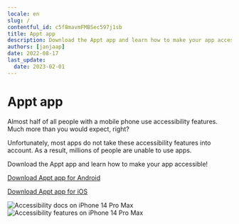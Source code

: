 ```yaml
---
locale: en
slug: /
contentful_id: c5f8mavmFMBSec597j1sb
title: Appt app
description: Download the Appt app and learn how to make your app accessible!
authors: [janjaap]
date: 2022-08-17
last_update:
  date: 2023-02-01
---
```


# Appt app

Almost half of all people with a mobile phone use accessibility features. Much more than you would expect, right?

Unfortunately, most apps do not take these accessibility features into account. As a result, millions of people are unable to use apps.

Download the Appt app and learn how to make your app accessible!

[Download Appt app for Android](https://appt.li/android)

[Download Appt app for iOS](https://appt.li/ios)

<TwoColumnBlock>
  <LeftColumn>
    <ColumnRow>
      <Image src="/img/light/iPhone 14 Pro Max - Docs.png" alt="Accessibility docs on iPhone 14 Pro Max"/>
    </ColumnRow>
  </LeftColumn>
  <RightColumn>
    <ColumnRow>
      <Image src="/img/light/iPhone 14 Pro Max - Features.png" alt="Accessibility features on iPhone 14 Pro Max"/>
    </ColumnRow>
  </RightColumn>
</TwoColumnBlock>
